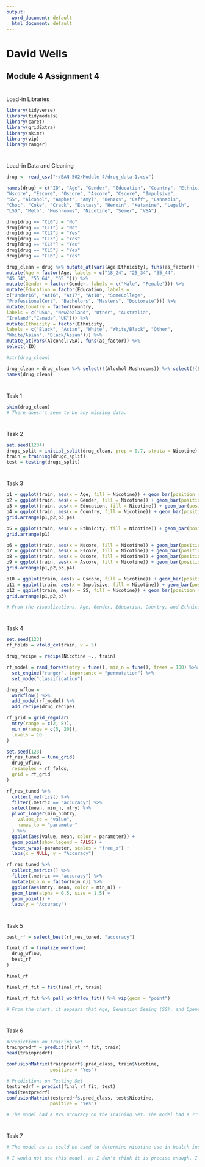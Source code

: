 ---
output:
  word_document: default
  html_document: default
---
# David Wells
## Module 4 Assignment 4
#
Load-in Libraries
```{r Load-in libraries, message=FALSE, include=FALSE}
library(tidyverse)
library(tidymodels)
library(caret)
library(gridExtra)
library(skimr)
library(vip)
library(ranger)
```
#
Load-in Data and Cleaning
```{r Load-in Data}
drug <- read_csv("~/BAN 502/Module 4/drug_data-1.csv")

names(drug) = c("ID", "Age", "Gender", "Education", "Country", "Ethnicity",
"Nscore", "Escore", "Oscore", "Ascore", "Cscore", "Impulsive",
"SS", "Alcohol", "Amphet", "Amyl", "Benzos", "Caff", "Cannabis",
"Choc", "Coke", "Crack", "Ecstasy", "Heroin", "Ketamine", "Legalh",
"LSD", "Meth", "Mushrooms", "Nicotine", "Semer", "VSA")

drug[drug == "CL0"] = "No"
drug[drug == "CL1"] = "No"
drug[drug == "CL2"] = "Yes"
drug[drug == "CL3"] = "Yes"
drug[drug == "CL4"] = "Yes"
drug[drug == "CL5"] = "Yes"
drug[drug == "CL6"] = "Yes"

drug_clean = drug %>% mutate_at(vars(Age:Ethnicity), funs(as_factor)) %>%
mutate(Age = factor(Age, labels = c("18_24", "25_34", "35_44",
"45_54", "55_64", "65_"))) %>%
mutate(Gender = factor(Gender, labels = c("Male", "Female"))) %>%
mutate(Education = factor(Education, labels =
c("Under16", "At16", "At17", "At18", "SomeCollege",
"ProfessionalCert", "Bachelors", "Masters", "Doctorate"))) %>%
mutate(Country = factor(Country,
labels = c("USA", "NewZealand", "Other", "Australia",
"Ireland","Canada","UK"))) %>%
mutate(Ethnicity = factor(Ethnicity,
labels = c("Black", "Asian", "White", "White/Black", "Other",
"White/Asian", "Black/Asian"))) %>%
mutate_at(vars(Alcohol:VSA), funs(as_factor)) %>%
select(-ID)

#str(drug_clean)

drug_clean = drug_clean %>% select(!(Alcohol:Mushrooms)) %>% select(!(Semer:VSA))
names(drug_clean)
```
#
Task 1
```{r Task 1}
skim(drug_clean)
# There doesn't seem to be any missing data.
```
#
Task 2
```{r Task 2}
set.seed(1234) 
drugc_split = initial_split(drug_clean, prop = 0.7, strata = Nicotine) #70% in training
train = training(drugc_split)
test = testing(drugc_split)
```
#
Task 3
```{r Task 3a}
p1 = ggplot(train, aes(x = Age, fill = Nicotine)) + geom_bar(position = "fill")
p2 = ggplot(train, aes(x = Gender, fill = Nicotine)) + geom_bar(position = "fill")
p3 = ggplot(train, aes(x = Education, fill = Nicotine)) + geom_bar(position = "fill")
p4 = ggplot(train, aes(x = Country, fill = Nicotine)) + geom_bar(position = "fill")
grid.arrange(p1,p2,p3,p4)
```
```{r Task 3b}
p5 = ggplot(train, aes(x = Ethnicity, fill = Nicotine)) + geom_bar(position = "fill")
grid.arrange(p1)
```
```{r Task 3c}
p6 = ggplot(train, aes(x = Nscore, fill = Nicotine)) + geom_bar(position = "fill")
p7 = ggplot(train, aes(x = Escore, fill = Nicotine)) + geom_bar(position = "fill")
p8 = ggplot(train, aes(x = Oscore, fill = Nicotine)) + geom_bar(position = "fill")
p9 = ggplot(train, aes(x = Ascore, fill = Nicotine)) + geom_bar(position = "fill")
grid.arrange(p1,p2,p3,p4)
```
```{r Task 3d}
p10 = ggplot(train, aes(x = Cscore, fill = Nicotine)) + geom_bar(position = "fill")
p11 = ggplot(train, aes(x = Impulsive, fill = Nicotine)) + geom_bar(position = "fill")
p12 = ggplot(train, aes(x = SS, fill = Nicotine)) + geom_bar(position = "fill")
grid.arrange(p1,p2,p3)
```
```{r Task 3e}
# From the visualizations, Age, Gender, Education, Country, and Ethnicity all seem to have some relationship with Nicotine use. Looking at the rest of the variables, it only looks like Escore does not have a relationship with Nicotine use.
```
#
Task 4
```{r Task 4}
set.seed(123)
rf_folds = vfold_cv(train, v = 5)

drug_recipe = recipe(Nicotine ~., train)

rf_model = rand_forest(mtry = tune(), min_n = tune(), trees = 100) %>%
  set_engine("ranger", importance = "permutation") %>% 
  set_mode("classification")

drug_wflow = 
  workflow() %>% 
  add_model(rf_model) %>% 
  add_recipe(drug_recipe)

rf_grid = grid_regular(
  mtry(range = c(2, 8)), 
  min_n(range = c(5, 20)), 
  levels = 10
)

set.seed(123)
rf_res_tuned = tune_grid(
  drug_wflow,
  resamples = rf_folds,
  grid = rf_grid 
)

rf_res_tuned %>%
  collect_metrics() %>%
  filter(.metric == "accuracy") %>%
  select(mean, min_n, mtry) %>%
  pivot_longer(min_n:mtry,
    values_to = "value",
    names_to = "parameter"
  ) %>%
  ggplot(aes(value, mean, color = parameter)) +
  geom_point(show.legend = FALSE) +
  facet_wrap(~parameter, scales = "free_x") +
  labs(x = NULL, y = "Accuracy")

rf_res_tuned %>%
  collect_metrics() %>%
  filter(.metric == "accuracy") %>%
  mutate(min_n = factor(min_n)) %>%
  ggplot(aes(mtry, mean, color = min_n)) +
  geom_line(alpha = 0.5, size = 1.5) +
  geom_point() +
  labs(y = "Accuracy")
```
#
Task 5
```{r Task 5}
best_rf = select_best(rf_res_tuned, "accuracy")

final_rf = finalize_workflow(
  drug_wflow,
  best_rf
)

final_rf

final_rf_fit = fit(final_rf, train)

final_rf_fit %>% pull_workflow_fit() %>% vip(geom = "point")

# From the chart, it appears that Age, Sensation Seeing (SS), and Openess to Experience (Oscore) are the most important variables.
```
#
Task 6
```{r Task 6a}
#Predictions on Training Set
trainpredrf = predict(final_rf_fit, train)
head(trainpredrf)

confusionMatrix(trainpredrf$.pred_class, train$Nicotine, 
                positive = "Yes")
```
```{r Task 6b}
# Predictions on Testing Set
testpredrf = predict(final_rf_fit, test)
head(testpredrf)
confusionMatrix(testpredrf$.pred_class, test$Nicotine, 
                positive = "Yes")
```
```{r Task 6c}
# The model had a 97% accuracy on the Training Set. The model had a 71% accuracy on the Testing Set. Assuming would  only yield a 67% accuracy rating. I don't feel very confident in this model.
```
#
Task 7
```{r Task 7}
# The model as is could be used to determine nicotine use in health insurance calculations, for example. The model may be able to accurately identify those individuals who do use nicotine; it may also however classify non-nicotine users as nicotine users. It may be, from a business case, better to over-classify nicotine users. Those individuals who are not nicotine users could have the classification changed with a minimum of impact. 

# I would not use this model, as I don't think it is precise enough. I would rather, and this is entirely a gut-feeling, have the Testing Set accuracy percentage in the 80+ range.
```




